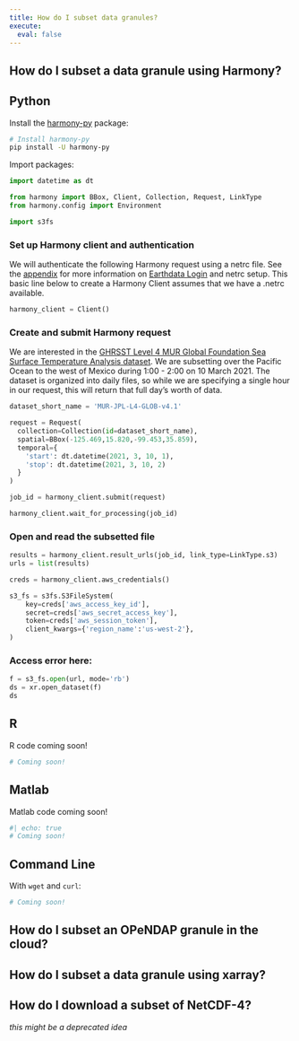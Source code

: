 ```yaml
---
title: How do I subset data granules?
execute:
  eval: false
---
```


## How do I subset a data granule using Harmony?

::: {.panel-tabset group="language"}

## Python

Install the [harmony-py]("https://github.com/nasa/harmony-py") package:

```bash
# Install harmony-py
pip install -U harmony-py
```

Import packages: 

```python
import datetime as dt

from harmony import BBox, Client, Collection, Request, LinkType
from harmony.config import Environment

import s3fs
```

### Set up Harmony client and authentication

We will authenticate the following Harmony request using a netrc file. See the [appendix]("https://nasa-openscapes.github.io/earthdata-cloud-cookbook/appendix/authentication.html") for more information on [Earthdata Login]("https://urs.earthdata.nasa.gov/") and netrc setup. This basic line below to create a Harmony Client assumes that we have a .netrc available.

```python
harmony_client = Client()
```
### Create and submit Harmony request

We are interested in the [GHRSST Level 4 MUR Global Foundation Sea Surface Temperature Analysis dataset](https://doi.org/10.5067/GHGMR-4FJ04). We are subsetting over the Pacific Ocean to the west of Mexico during 1:00 - 2:00 on 10 March 2021. The dataset is organized into daily files, so while we are specifying a single hour in our request, this will return that full day's worth of data. 

```python
dataset_short_name = 'MUR-JPL-L4-GLOB-v4.1'

request = Request(
  collection=Collection(id=dataset_short_name),
  spatial=BBox(-125.469,15.820,-99.453,35.859),
  temporal={
    'start': dt.datetime(2021, 3, 10, 1),
    'stop': dt.datetime(2021, 3, 10, 2)
  }
)

job_id = harmony_client.submit(request)

harmony_client.wait_for_processing(job_id)
```
### Open and read the subsetted file

```python
results = harmony_client.result_urls(job_id, link_type=LinkType.s3)
urls = list(results)

creds = harmony_client.aws_credentials()

s3_fs = s3fs.S3FileSystem(
    key=creds['aws_access_key_id'],
    secret=creds['aws_secret_access_key'],
    token=creds['aws_session_token'],
    client_kwargs={'region_name':'us-west-2'},
)
```
### Access error here: 

```python
f = s3_fs.open(url, mode='rb')
ds = xr.open_dataset(f)
ds
```

## R

R code coming soon!

```r
# Coming soon!
```

## Matlab

Matlab code coming soon!

```bash
#| echo: true
# Coming soon!
```

## Command Line

With `wget` and `curl`:

```bash
# Coming soon!
```



:::

## How do I subset an OPeNDAP granule in the cloud?


## How do I subset a data granule using xarray?


## How do I download a subset of NetCDF-4?
*this might be a deprecated idea*